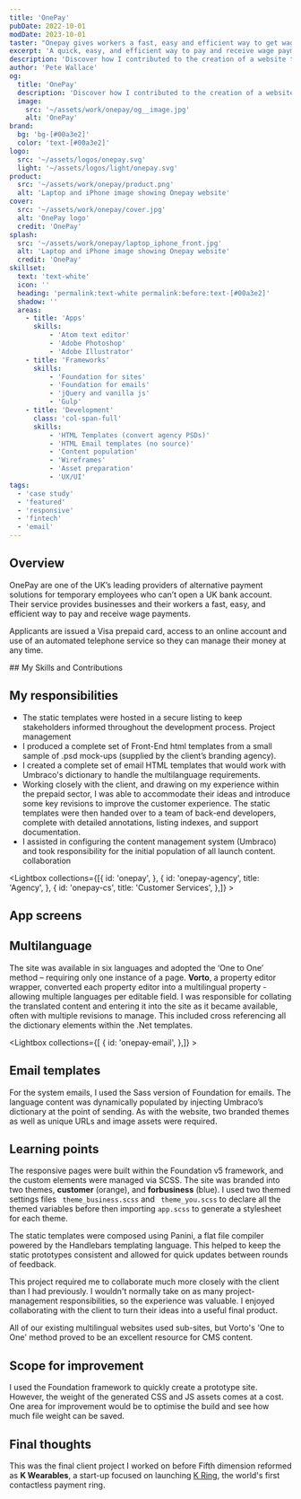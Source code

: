 ```yaml
---
title: 'OnePay'
pubDate: 2022-10-01
modDate: 2023-10-01
taster: "Onepay gives workers a fast, easy and efficient way to get wage payments when they're in the UK."
excerpt: 'A quick, easy, and efficient way to pay and receive wage payments'
description: 'Discover how I contributed to the creation of a website that gives businesses and their employees a quick, easy, and efficient way to pay and receive wage payments.'
author: 'Pete Wallace'
og:
  title: 'OnePay'
  description: 'Discover how I contributed to the creation of a website that gives businesses and their employees a quick, easy, and efficient way to pay and receive wage payments.'
  image: 
    src: '~/assets/work/onepay/og__image.jpg'
    alt: 'OnePay'
brand: 
  bg: 'bg-[#00a3e2]'
  color: 'text-[#00a3e2]'
logo:
  src: '~/assets/logos/onepay.svg'
  light: '~/assets/logos/light/onepay.svg'
product:
  src: '~/assets/work/onepay/product.png'
  alt: 'Laptop and iPhone image showing Onepay website'
cover:
  src: '~/assets/work/onepay/cover.jpg'
  alt: 'OnePay logo'
  credit: 'OnePay'
splash:
  src: '~/assets/work/onepay/laptop_iphone_front.jpg'
  alt: 'Laptop and iPhone image showing Onepay website'
  credit: 'OnePay'
skillset:
  text: 'text-white'
  icon: ''
  heading: 'permalink:text-white permalink:before:text-[#00a3e2]'
  shadow: ''
  areas:
    - title: 'Apps'
      skills:
          - 'Atom text editor'
          - 'Adobe Photoshop'
          - 'Adobe Illustrator'
    - title: 'Frameworks'
      skills:
          - 'Foundation for sites'
          - 'Foundation for emails'
          - 'jQuery and vanilla js'
          - 'Gulp'
    - title: 'Development'
      class: 'col-span-full'
      skills:
          - 'HTML Templates (convert agency PSDs)'
          - 'HTML Email templates (no source)'
          - 'Content population'
          - 'Wireframes'
          - 'Asset preparation'
          - 'UX/UI'
tags: 
  - 'case study'
  - 'featured'
  - 'responsive'
  - 'fintech'
  - 'email'
---
```



## Overview

<p class="text-step-1">OnePay are one of the UK’s leading providers of alternative payment solutions for temporary employees who can’t open a UK bank account. Their service provides businesses and their workers a fast, easy, and efficient way to pay and receive wage payments.</p>

Applicants are issued a Visa prepaid card, access to an online account and use of an automated telephone service so they can manage their money at any time.

<Skills skillset={frontmatter.skillset} bg={frontmatter.brand.bg}>
## My Skills and Contributions
</Skills>

## My responsibilities

-   The static templates were hosted in a secure listing to keep stakeholders informed throughout the development process. <span class="label-info m-0!">Project management</span>
-   I produced a complete set of Front-End html templates from a small sample of .psd mock-ups (supplied by the client’s branding agency).
-   I created a complete set of email HTML templates that would work with Umbraco's dictionary to handle the multilanguage requirements.
-   Working closely with the client, and drawing on my experience within the prepaid sector, I was able to accommodate their ideas and introduce some key revisions to improve the customer experience. The static templates were then handed over to a team of back-end developers, complete with detailed annotations, listing indexes, and support documentation.
-   I assisted in configuring the content management system (Umbraco) and took responsibility for the initial population of all launch content. <span class="label-info m-0!">collaboration</span>



<Lightbox collections={[{
            id: 'onepay',
        },
        {
            id: 'onepay-agency',
            title: 'Agency',
        },
        {
            id: 'onepay-cs',
            title: 'Customer Services',
        },]} >
<Fragment slot='title'>
## App screens
</Fragment>
</Lightbox>

## Multilanguage

The site was available in six languages and adopted the ‘One to One’ method – requiring only one instance of a page. **Vorto**, a property editor wrapper, converted each property editor into a multilingual property - allowing multiple languages per editable field.
I was responsible for collating the translated content and entering it into the site as it became available, often with multiple revisions to manage. This included cross referencing all the dictionary elements within the .Net templates.

<Lightbox collections={[
        {
            id: 'onepay-email',
        },]} >
<Fragment slot='title'>
## Email templates
</Fragment>
For the system emails, I used the Sass version of Foundation for emails. The language content was dynamically populated by injecting Umbraco’s dictionary at the point of sending. As with the website, two branded themes as well as unique URLs and image assets were required.
</Lightbox>


## Learning points

The responsive pages were built within the Foundation v5 framework, and the custom elements were managed via SCSS. The site was branded into two themes, **customer** (orange), and **forbusiness** (blue). I used two themed settings files ` theme_business.scss` and ` theme_you.scss` to declare all the themed variables before then importing `app.scss` to generate a stylesheet for each theme.

The static templates were composed using Panini, a flat file compiler powered by the Handlebars templating language. This helped to keep the static prototypes consistent and allowed for quick updates between rounds of feedback.

This project required me to collaborate much more closely with the client than I had previously. I wouldn't normally take on as many project-management responsibilities, so the experience was valuable. I enjoyed collaborating with the client to turn their ideas into a useful final product.

All of our existing multilingual websites used sub-sites, but Vorto's 'One to One' method proved to be an excellent resource for CMS content.

## Scope for improvement

I used the Foundation framework to quickly create a prototype site. However, the weight of the generated CSS and JS assets comes at a cost. One area for improvement would be to optimise the build and see how much file weight can be saved.

## Final thoughts

This was the final client project I worked on before Fifth dimension reformed as **K Wearables**, a start-up focused on launching [K Ring](/work/mykring/), the world's first contactless payment ring.